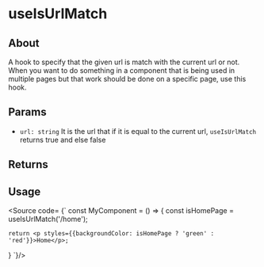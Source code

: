
<Meta title="Hooks/useIsUrlMatch" />

# useIsUrlMatch

## About

A hook to specify that the given url is match with the current url or not. When you want to do something in a component that is being used
in multiple pages but that work should be done on a specific page, use this hook.

## Params

- `url: string` It is the url that if it is equal to the current url, `useIsUrlMatch` returns true and else false

## Returns

<Source code="boolean" />

## Usage

<Source code=
{` 
const MyComponent = () => {
    const isHomePage = useIsUrlMatch('/home');

    return <p styles={{backgroundColor: isHomePage ? 'green' : 'red'}}>Home</p>;
}
`}/>
